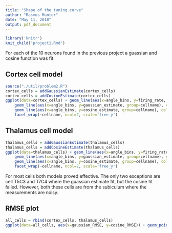 ```yaml
---
title: "Shape of the tuning curve"
author: "Rasmus Munter"
date: "May 11, 2018"
output: pdf_document
---
```


```r
library('knitr')
knit_child('project1.Rmd')
```
For each of the 10 neurons found in the previous project a guassian and cosine function was fit.

## Cortex cell model

```r
source("./util/problem2.R")
cortex_cells = addGaussianEstimate(cortex_cells)
cortex_cells = addCosineEstimate(cortex_cells)
ggplot(data=cortex_cells) + geom_line(aes(x=angle_bins, y=firing_rate, group=cellname), alpha=1, size=1.2) +
    geom_line(aes(x=angle_bins, y=gaussian_estimate, group=cellname), color='orange', alpha=0.6, size=1.2) +
    geom_line(aes(x=angle_bins, y=cosine_estimate, group=cellname), color='blue', alpha=0.6, size=1.2) +
    facet_wrap(~cellname, ncol=2, scale='free_y')
```

## Thalamus cell model
```r
thalamus_cells = addGaussianEstimate(thalamus_cells)
thalamus_cells = addCosineEstimate(thalamus_cells)
ggplot(data=thalamus_cells) + geom_line(aes(x=angle_bins, y=firing_rate, group=cellname), alpha=1, size=1.2) +
    geom_line(aes(x=angle_bins, y=gaussian_estimate, group=cellname), color='orange', alpha=0.6, size=1.2) +
    geom_line(aes(x=angle_bins, y=cosine_estimate, group=cellname), color='blue', alpha=0.6, size=1.2) +
    facet_wrap(~cellname, ncol=2, scale='free_y')
```

For most cells both models proved effective. The only two exceptions are cell T5C3 and T7C4 where the guassian estimate fit, but the cosine fit failed. However, both these cells are from the subiculum where the measurements are noisy.

## RMSE plot
```r
all_cells = rbind(cortex_cells, thalamus_cells)
ggplot(data=all_cells, aes(x=gaussian_RMSE, y=cosine_RMSE)) + geom_point() +  geom_smooth(method='lm',formula=y~x)
```